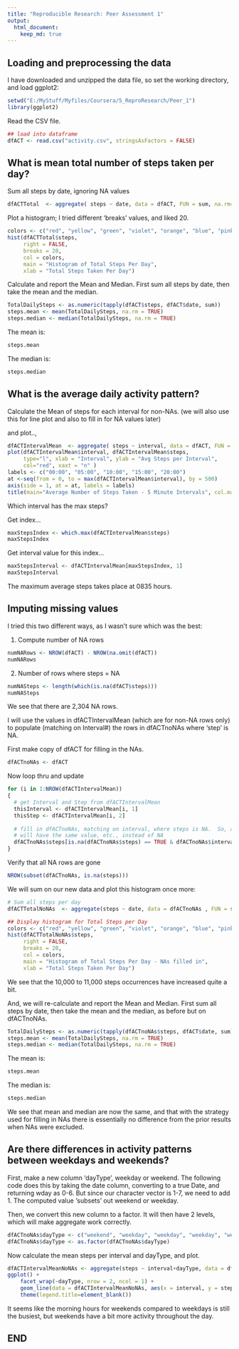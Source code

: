 ```yaml
---
title: "Reproducible Research: Peer Assessment 1"
output: 
  html_document:
    keep_md: true
---
```



## Loading and preprocessing the data

I have downloaded and unzipped the data file, so set the working directory, and load ggplot2:

```r
setwd("E:/MyStuff/Myfiles/Coursera/5_ReproResearch/Peer_1")
library(ggplot2)
```

Read the CSV file.

```r
## load into dataframe
dfACT <- read.csv("activity.csv", stringsAsFactors = FALSE)
```

## What is mean total number of steps taken per day?

Sum all steps by date, ignoring NA values

```r
dfACTTotal  <- aggregate( steps ~ date, data = dfACT, FUN = sum, na.rm=TRUE)
```


Plot a histogram; I tried different 'breaks' values, and liked 20.

```r
colors <- c("red", "yellow", "green", "violet", "orange", "blue", "pink", "cyan")
hist(dfACTTotal$steps,
     right = FALSE,
     breaks = 20,
     col = colors,
     main = "Histogram of Total Steps Per Day",
     xlab = "Total Steps Taken Per Day")
```


Calculate and report the Mean and Median.  First sum all steps by date, then take the mean
and the median.

```r
TotalDailySteps <- as.numeric(tapply(dfACT$steps, dfACT$date, sum))
steps.mean <- mean(TotalDailySteps, na.rm = TRUE)
steps.median <- median(TotalDailySteps, na.rm = TRUE)
```

The mean is:
```r
steps.mean
```

The median is:
```r
steps.median
```

## What is the average daily activity pattern?

Calculate the Mean of steps for each interval for non-NAs. 
(we will also use this for line plot and also to fill in for NA values later)

and plot..,

```r
dfACTIntervalMean  <- aggregate( steps ~ interval, data = dfACT, FUN = mean, na.rm=TRUE)
plot(dfACTIntervalMean$interval, dfACTIntervalMean$steps, 
     type="l", xlab = "Interval", ylab = "Avg Steps per Interval", 
     col="red", xaxt = "n" )
labels <- c("00:00", "05:00", "10:00", "15:00", "20:00")
at <-seq(from = 0, to = max(dfACTIntervalMean$interval), by = 500)
axis(side = 1, at = at, labels = labels)
title(main="Average Number of Steps Taken - 5 Minute Intervals", col.main="black", font.main=4)
```

Which interval has the max steps?

Get index...

```r
maxStepsIndex <- which.max(dfACTIntervalMean$steps)
maxStepsIndex
```

Get interval value for this index...

```r
maxStepsInterval <- dfACTIntervalMean[maxStepsIndex, 1]
maxStepsInterval
```

The maximum average steps takes place at 0835 hours.


## Imputing missing values

I tried this two different ways, as I wasn't sure which was the best:

1)  Compute number of NA rows

```r
numNARows <- NROW(dfACT) - NROW(na.omit(dfACT))
numNARows
```


2)  Number of rows where steps = NA
```r
numNASteps <- length(which(is.na(dfACT$steps)))
numNASteps
```

We see that there are 2,304 NA rows.


I will use the values in dfACTIntervalMean (which are for non-NA rows only)
to populate (matching on Interval#) the rows in dfACTnoNAs where 'step' is NA.

First make copy of dfACT for filling in the NAs.

```r
dfACTnoNAs <- dfACT
```

Now loop thru and update

```r
for (i in 1:NROW(dfACTIntervalMean))
{
  # get Interval and Step from dfACTIntervalMean
  thisInterval <- dfACTIntervalMean[i, 1]
  thisStep <- dfACTIntervalMean[i, 2]
  
  # fill in dfACTnoNAs, matching on interval, where steps is NA.  So, all interval = 0
  # will have the same value, etc., instead of NA
  dfACTnoNAs$steps[is.na(dfACTnoNAs$steps) == TRUE & dfACTnoNAs$interval == thisInterval] <- thisStep
}
```

Verify that all NA rows are gone

```r
NROW(subset(dfACTnoNAs, is.na(steps)))
```


We will sum on our new data and plot this histogram once more:

```r
# Sum all steps per day
dfACTTotalNoNAs  <- aggregate(steps ~ date, data = dfACTnoNAs , FUN = sum)

## Display histogram for Total Steps per Day
colors <- c("red", "yellow", "green", "violet", "orange", "blue", "pink", "cyan")
hist(dfACTTotalNoNAs$steps,
     right = FALSE,
     breaks = 20,
     col = colors,
     main = "Histogram of Total Steps Per Day - NAs filled in",
     xlab = "Total Steps Taken Per Day")
```

We see that the 10,000 to 11,000 steps occurrences have increased quite a bit.

And, we will re-calculate and report the Mean and Median.  First sum all steps by date, then take the mean and the median, as before but on dfACTnoNAs.

```r
TotalDailySteps <- as.numeric(tapply(dfACTnoNAs$steps, dfACT$date, sum))
steps.mean <- mean(TotalDailySteps, na.rm = TRUE)
steps.median <- median(TotalDailySteps, na.rm = TRUE)
```

The mean is:
```r
steps.mean
```

The median is:
```r
steps.median
```

We see that mean and median are now the same, and that with the strategy used for filling in NAs 
there is essentially no difference from the prior results when NAs were excluded.

## Are there differences in activity patterns between weekdays and weekends?

First, make a new column 'dayType', weekday or weekend.  The following code does this
by taking the date column, converting to a true Date, and returning wday as 0-6.  But since
our character vector is 1-7, we need to add 1.  The computed value 'subsets' out weekend or weekday.

Then, we convert this new column to a factor.  It will then have 2 levels, which will make aggregate work correctly.

```r
dfACTnoNAs$dayType <- c("weekend", "weekday", "weekday", "weekday", "weekday", "weekday", "weekend")[as.POSIXlt(dfACTnoNAs$date)$wday + 1]
dfACTnoNAs$dayType <- as.factor(dfACTnoNAs$dayType)
```

Now calculate the mean steps per interval and dayType, and plot.

```r
dfACTIntervalMeanNoNAs <- aggregate(steps ~ interval+dayType, data = dfACTnoNAs, FUN = mean)
ggplot() +
    facet_wrap(~dayType, nrow = 2, ncol = 1) +
    geom_line(data = dfACTIntervalMeanNoNAs, aes(x = interval, y = steps, color = "red")) +
    theme(legend.title=element_blank())
```

It seems like the morning hours for weekends compared to weekdays is still the busiest, but weekends have a bit more activity throughout the day.

## END
